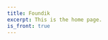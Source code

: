 ```yaml
---
title: Foundik
excerpt: This is the home page.
is_front: true
---
```


<Head name = "Foundik"/>
<Cover />

<Section 
  id="offers"
  heading="What do we offer?"
  sx={{ paddingY: 128}}
  >
  <Offers />
</Section>

<Section 
  id="pricing"
  heading="Pricing" sx={{
  paddingY: 128
}}>
  <Pricing />
</Section>

<Section 
  id="registration-process"
  heading = "Registration process"
>
    <RegistrationProcess />
</Section>

<Section
  id="about"
  heading = "About us"
>
    <About />
</Section>

<Section
  id="contact"
  heading="Contact"
  sx={{
    bg: "default",
    paddingY: 128
  }}>
  <Contact />
</Section>

